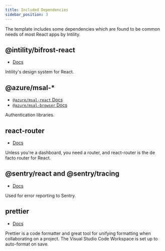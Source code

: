 ```yaml
---
title: Included Dependencies
sidebar_position: 3
---
```


The template includes some dependencies which are found to be common needs of most React apps by Intility.

## @intility/bifrost-react

- [Docs](https://bifrost.intility.no/)

Intility's design system for React.

## @azure/msal-\*

- [`@azure/msal-react` Docs](https://github.com/AzureAD/microsoft-authentication-library-for-js/blob/dev/lib/msal-react/docs/getting-started.md)
- [`@azure/msal-browser` Docs](https://github.com/AzureAD/microsoft-authentication-library-for-js/blob/dev/lib/msal-browser/docs/initialization.md)

Authentication libraries.

## react-router

- [Docs](https://reactrouter.com/en/main)

Unless you're a dashboard, you need a router, and react-router is the de facto router for React.

## @sentry/react and @sentry/tracing

- [Docs](https://docs.sentry.io/platforms/javascript/guides/react/)

Used for error reporting to Sentry.

## prettier

- [Docs](https://prettier.io/)

Prettier is a code formatter and great tool for unifying formatting when collaborating on a project.
The Visual Studio Code Workspace is set up to auto-format on save.

